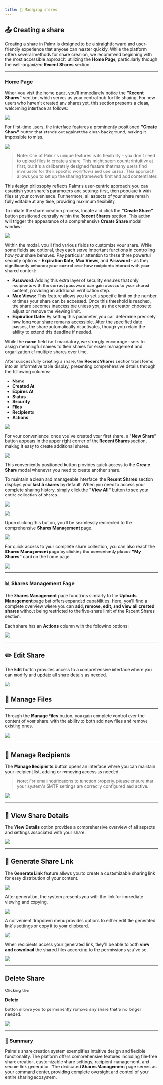 ```yaml
---
title: 🔗 Managing shares
---
```


## 📤 Creating a share

Creating a share in Palmr is designed to be a straightforward and user-friendly experience that anyone can master quickly. While the platform offers several methods for share creation, we recommend beginning with the most accessible approach: utilizing the **Home Page**, particularly through the well-organized **Recent Shares** section.

___

### Home Page

When you visit the home page, you'll immediately notice the **"Recent Shares"** section, which serves as your central hub for file sharing. For new users who haven't created any shares yet, this section presents a clean, welcoming interface as follows:

![](/assets/v1/main/shares/share-section.png)

For first-time users, the interface features a prominently positioned **"Create Share"** button that stands out against the clean background, making it impossible to miss.

![](/assets/v1/main/shares/create-first-share.png)

> Note: One of Palmr's unique features is its flexibility - you don't need to upload files to create a share! This might seem counterintuitive at first, but it's a deliberately designed feature that many users find invaluable for their specific workflows and use cases. This approach allows you to set up the sharing framework first and add content later.
> 

This design philosophy reflects Palmr's user-centric approach: you can establish your share's parameters and settings first, then populate it with files at your convenience. Furthermore, all aspects of your share remain fully editable at any time, providing maximum flexibility.

To initiate the share creation process, locate and click the **"Create Share"** button positioned centrally within the **Recent Shares** section. This action will trigger the appearance of a comprehensive **Create Share** modal window:

![](/assets/v1/main/shares/create-share-modal.png)

Within the modal, you'll find various fields to customize your share. While some fields are optional, they each serve important functions in controlling how your share behaves. Pay particular attention to these three powerful security options - **Expiration Date**, **Max Views**, and **Password** - as they significantly enhance your control over how recipients interact with your shared content:

- **Password:** Adding this extra layer of security ensures that only recipients with the correct password can gain access to your shared content, providing an additional verification step.
- **Max Views:** This feature allows you to set a specific limit on the number of times your share can be accessed. Once this threshold is reached, the share becomes inaccessible unless you, as the creator, choose to adjust or remove the viewing limit.
- **Expiration Date:** By setting this parameter, you can determine precisely how long your share remains accessible. After the specified date passes, the share automatically deactivates, though you retain the ability to extend this deadline if needed.

While the **name** field isn't mandatory, we strongly encourage users to assign meaningful names to their shares for easier management and organization of multiple shares over time.

After successfully creating a share, the **Recent Shares** section transforms into an informative table display, presenting comprehensive details through the following columns:

- **Name**
- **Created At**
- **Expires At**
- **Status**
- **Security**
- **Files**
- **Recipients**
- **Actions**

![](/assets/v1/main/shares/shares-table.png)

For your convenience, once you've created your first share, a **"New Share"** button appears in the upper right corner of the **Recent Shares** section, making it easy to create additional shares.

![](/assets/v1/main/shares/new-share-btn.png)

This conveniently positioned button provides quick access to the **Create Share** modal whenever you need to create another share.

To maintain a clean and manageable interface, the **Recent Shares** section displays your **last 5 shares** by default. When you need to access your complete sharing history, simply click the **"View All"** button to see your entire collection of shares.

![](/assets/v1/main/shares/recent-shares-filled.png)

![](/assets/v1/main/shares/view-all-button.png)

Upon clicking this button, you'll be seamlessly redirected to the comprehensive **Shares Management** page.

![](/assets/v1/main/shares/my-shares-page.png)

For quick access to your complete share collection, you can also reach the **Shares Management** page by clicking the conveniently placed **"My Shares"** card on the home page.

![](/assets/v1/main/shares/my-shares-card.png)

---

### 📊 Shares Management Page

The **Shares Management** page functions similarly to the **Uploads Management** page but offers expanded capabilities. Here, you'll find a complete overview where you can **add, remove, edit, and view all created shares** without being restricted to the five-share limit of the Recent Shares section.

Each share has an **Actions** column with the following options:

![](/assets/v1/main/shares/actions-column.png)

___

## ✏️ Edit Share

The **Edit** button provides access to a comprehensive interface where you can modify and update all share details as needed.

![](/assets/v1/main/shares/edit-share-modal.png)

## 📁 Manage Files

___

Through the **Manage Files** button, you gain complete control over the content of your share, with the ability to both add new files and remove existing ones.

![](/assets/v1/main/shares/manage-files-modal.png)

___

## 👥 Manage Recipients

The **Manage Recipients** button opens an interface where you can maintain your recipient list, adding or removing access as needed.

> Note: For email notifications to function properly, please ensure that your system's SMTP settings are correctly configured and active.
> 

![](/assets/v1/main/shares/manage-recipients-modal.png)

___

## 👀 View Share Details

The **View Details** option provides a comprehensive overview of all aspects and settings associated with your share.

![](/assets/v1/main/shares/share-details-modal.png)

___

## 🔗 Generate Share Link

The **Generate Link** feature allows you to create a customizable sharing link for easy distribution of your content.

![](/assets/v1/main/shares/generate-share-link-modal.png)

After generation, the system presents you with the link for immediate viewing and copying.

![](/assets/v1/main/shares/copy-link-modal.png)

A convenient dropdown menu provides options to either edit the generated link's settings or copy it to your clipboard.

![](/assets/v1/main/shares/dropdown-with-copy.png)

When recipients access your generated link, they'll be able to both **view and download** the shared files according to the permissions you've set.

![](/assets/v1/main/shares/share-screen.png)

___

## Delete Share

Clicking the

**Delete**

button allows you to permanently remove any share that's no longer needed.

![](/assets/v1/main/shares/delete-share-modal.png)

---

### 📝 Summary

Palmr's share creation system exemplifies intuitive design and flexible functionality. The platform offers comprehensive features including file-free share creation, customizable share settings, recipient management, and secure link generation. The dedicated **Shares Management** page serves as your command center, providing complete oversight and control of your entire sharing ecosystem.